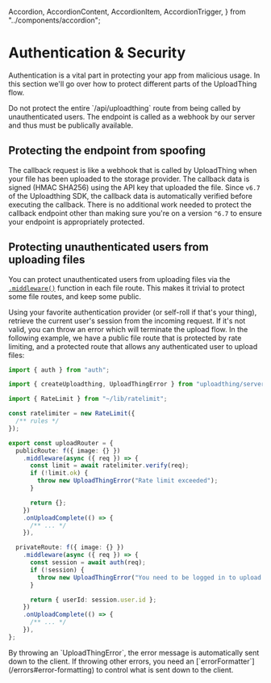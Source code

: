 
  Accordion,
  AccordionContent,
  AccordionItem,
  AccordionTrigger,
} from "../components/accordion";

# Authentication & Security

Authentication is a vital part in protecting your app from malicious usage. In
this section we'll go over how to protect different parts of the UploadThing
flow.

<Callout type="warning">
  Do not protect the entire `/api/uploadthing` route from being called by
  unauthenticated users. The endpoint is called as a webhook by our server and
  thus must be publically available.
</Callout>

## Protecting the endpoint from spoofing

The callback request is like a webhook that is called by UploadThing when your
file has been uploaded to the storage provider. The callback data is signed
(HMAC SHA256) using the API key that uploaded the file. Since `v6.7` of the
Uploadthing SDK, the callback data is automatically verified before executing
the callback. There is no additional work needed to protect the callback
endpoint other than making sure you're on a version `^6.7` to ensure your
endpoint is appropriately protected.

## Protecting unauthenticated users from uploading files

You can protect unauthenticated users from uploading files via the
[`.middleware()`](/api-reference/server#middleware) function in each file route.
This makes it trivial to protect some file routes, and keep some public.

Using your favorite authentication provider (or self-roll if that's your thing),
retrieve the current user's session from the incoming request. If it's not
valid, you can throw an error which will terminate the upload flow. In the
following example, we have a public file route that is protected by rate
limiting, and a protected route that allows any authenticated user to upload
files:

```ts filename="~/server/uploadthing"
import { auth } from "auth";

import { createUploadthing, UploadThingError } from "uploadthing/server";

import { RateLimit } from "~/lib/ratelimit";

const ratelimiter = new RateLimit({
  /** rules */
});

export const uploadRouter = {
  publicRoute: f({ image: {} })
    .middleware(async ({ req }) => {
      const limit = await ratelimiter.verify(req);
      if (!limit.ok) {
        throw new UploadThingError("Rate limit exceeded");
      }

      return {};
    })
    .onUploadComplete(() => {
      /** ... */
    }),

  privateRoute: f({ image: {} })
    .middleware(async ({ req }) => {
      const session = await auth(req);
      if (!session) {
        throw new UploadThingError("You need to be logged in to upload files");
      }

      return { userId: session.user.id };
    })
    .onUploadComplete(() => {
      /** ... */
    }),
};
```

<Callout type="info">
  By throwing an `UploadThingError`, the error message is automatically sent
  down to the client. If throwing other errors, you need an
  [`errorFormatter`](/errors#error-formatting) to control what is sent down to
  the client.
</Callout>
